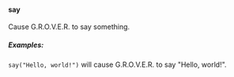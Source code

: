 #### say

Cause G.R.O.V.E.R. to say something.

##### Examples:

`say("Hello, world!")` will cause G.R.O.V.E.R. to say "Hello, world!".
